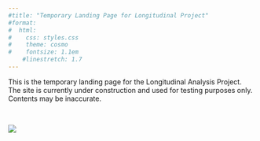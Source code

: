 ```yaml
---
#title: "Temporary Landing Page for Longitudinal Project"
#format:
#  html:
#    css: styles.css
#    theme: cosmo
#    fontsize: 1.1em
    #linestretch: 1.7
---
```


<div class="text-3xl text-center">
This is the temporary landing page for the Longitudinal Analysis Project. <br> The site is currently under construction and used for testing purposes only. <br> Contents may be inaccurate.
</div>

<br>

::: {.grid}

::: {.g-col-2}
:::

::: {.g-col-8}
![](./figures/lights.png)
:::

::: {.g-col-2}
:::

:::

</div>
